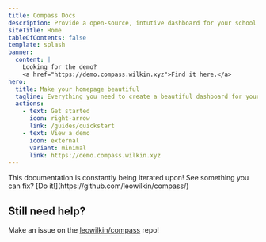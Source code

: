 ```yaml
---
title: Compass Docs
description: Provide a open-source, intutive dashboard for your school or institution.
siteTitle: Home
tableOfContents: false
template: splash
banner:
  content: |
    Looking for the demo?
    <a href="https://demo.compass.wilkin.xyz">Find it here.</a>
hero:
  title: Make your homepage beautiful
  tagline: Everything you need to create a beautiful dashboard for your school. Fast, accessible, and easy-to-use.
  actions:
    - text: Get started
      icon: right-arrow
      link: /guides/quickstart
    - text: View a demo
      icon: external
      variant: minimal
      link: https://demo.compass.wilkin.xyz
---
```



<CardGrid>
	<LinkCard title="Reference" href='reference' />
	<LinkCard title="Guides" href='guides/' />
</CardGrid>

<Aside type="tip">This documentation is constantly being iterated upon! See something you can fix? [Do it!](https://github.com/leowilkin/compass/)</Aside>

## Still need help?

Make an issue on the [leowilkin/compass](https://github.com/leowilkin/compass/issues) repo! 
